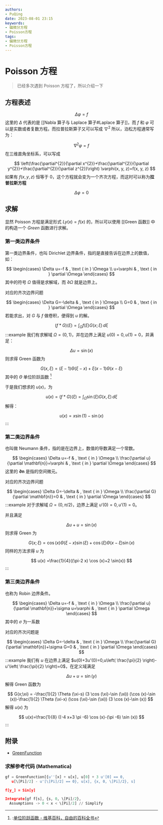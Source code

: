 ```yaml
---
authors:
- PuQing
date: 2023-08-01 23:15
keywords:
- 偏微分方程
- Poisson方程
tags:
- 偏微分方程
- Poisson方程
---
```

# Poisson 方程

> 已经多次遇到 $\mathrm{Poisson}$ 方程了，所以介绍一下

## 方程表述

$$
\Delta \varphi=f
$$
这里的 $\Delta$ 代表的是 [[Nabla 算子与 Laplace 算子#Laplace 算子]]，而 $f$ 和 $\varphi$ 可以是实数或者复数方程。而拉普拉斯算子又可以写成 $\nabla^2$ 所以，泊松方程通常写为：

$$
\nabla^2\varphi=f
$$
在三维直角坐标系，可以写成


<!--truncate-->
$$
\left(\frac{\partial^{2}}{\partial x^{2}}+\frac{\partial^{2}}{\partial y^{2}}+\frac{\partial^{2}}{\partial z^{2}}\right) \varphi(x, y, z)=f(x, y, z)
$$
如果有 $f(x,y,z)$ 恒等于 $0$，这个方程就会变为一个齐次方程，而这时可以称为**拉普拉斯方程**

$$
\Delta \varphi = 0
$$
## 求解

显然 $\mathrm{Poisson}$ 方程是满足形式 $Ly(x)=f(x)$ 的，所以可以使用 [[Green 函数]] 中的构造一个 $Green$ 函数进行求解。

### 第一类边界条件

第一类边界条件，也叫 $\mathrm{Dirichlet}$ 边界条件，指的是直接告诉在边界上的数值，如：

$$
\begin{cases}
\Delta u=-f & , \text { in } \Omega \\
u=\varphi & , \text { in } \partial \Omega
\end{cases}
$$
其中的符号 $\Omega$ 值得是求解域，而 $\partial \Omega$ 就是边界上。

对应的齐次边界问题

$$
\begin{cases}
\Delta G=-\delta & , \text { in } \Omega \\
G=0 & , \text { in } \partial \Omega
\end{cases}
$$
若能求出，对 $G$ 与 $f$ 做卷积，便得到 $u$ 的解。

$$
(f*G)(\xi) = \int_{\Omega} f(\xi)G(x;\xi) \, d\xi 
$$
:::example
我们有求解域 $\Omega =(0,1)$，并在边界上满足 $u(0)=0,u(1)=0$，并满足：

$$
\Delta u = \sin(x) 
$$
则求得 $\mathrm{Green}$ 函数为

$$
G(x,\xi) = (\xi-1) \Theta(\xi-x) +\xi(x-1)\Theta(x-\xi)
$$
其中的 $\Theta$ 单位阶跃函数 [^1]

于是我们想求的 $u(x)$，为

$$
u(x) = (f*G)(\xi) = \int_{\Omega}\sin(\xi) G(x,\xi) \, d\xi 
$$
解得：

$$
u(x) = x \sin(1) - \sin(x)
$$
:::
### 第二类边界条件

也叫做 $\mathrm{Neumann}$ 条件，指的是在边界上，数值的导数满足一个常数。

$$
\begin{cases}
\Delta u=-f & , \text { in } \Omega \\
\frac{\partial u}{\partial \mathbf{n}}=\varphi & , \text { in } \partial \Omega
\end{cases}
$$
这里的 $\mathbf{\partial n}$ 是指的空间微元。

对应的齐次边界问题

$$
\begin{cases}
\Delta G=-\delta & , \text { in } \Omega \\
\frac{\partial G}{\partial \mathbf{n}}=0 & , \text { in } \partial \Omega
\end{cases}
$$
:::example
对于求解域 $\Omega=(0,\pi/2)$，边界上满足 $u'(0)=0,u'(1)=0$。

并且满足

$$
\Delta u + u = \sin(x)
$$
则求得 $\mathrm{Green}$ 为

$$
G(x;\xi) = \cos(x)\Theta(\xi-x)\sin(\xi)+\cos(\xi)\Theta(x-\xi)\sin(x)
$$
同样的方法求得 $u$ 为

$$
u(x)  =\frac{1}{4}((\pi-2 x) \cos (x)+2 \sin(x))
$$
:::
### 第三类边界条件

也称为 $\mathrm{Robin}$ 边界条件。

$$
\begin{cases}
\Delta u=-f & , \text { in } \Omega \\
\frac{\partial u}{\partial \mathbf{n}}+\sigma u=\varphi & , \text { in } \partial \Omega
\end{cases}
$$
其中的 $\sigma$ 为一系数

对应的齐次问题是

$$
\begin{cases}
\Delta G=-\delta & , \text { in } \Omega \\
\frac{\partial G}{\partial \mathbf{n}}+\sigma G=0 & , \text { in } \partial \Omega
\end{cases}
$$
:::example
我们有 $u$ 在边界上满足 $u(0)+3u'(0)=0,u\left( \frac{\pi}{2} \right)-u'\left( \frac{\pi}{2} \right)=0$，在定义域满足

$$
\Delta u+ u = \sin(y) 
$$
解得 $\mathrm{Green}$ 函数为

$$
G(x;\xi) = -\frac{1}{2} \Theta (\xi-s) (3 \cos (\xi)-\sin (\xi)) (\cos (x)-\sin (x))-\frac{1}{2} \Theta (\xi-x) (\cos (\xi)-\sin (\xi)) (3 \cos (x)-\sin (x))
$$
解得 $u(x)$ 为

$$
u(x)=\frac{1}{8} ((-4 x+3 \pi -6) \cos (x)-(\pi -6) \sin (x))
$$
:::
## 附录

- [GreenFunction](https://reference.wolfram.com/language/ref/GreenFunction.html?view=all)

### 求解参考代码 (Mathematica)

```Python
gf = GreenFunction[{u''[x] + u[x], u[0] + 3 u'[0] == 0, 
   u[\[Pi]/2] - u'[\[Pi]/2] == 0}, u[x], {x, 0, \[Pi]/2}, s]

f[y_] = Sin[y]

Integrate[gf f[s], {s, 0, \[Pi]/2}, 
  Assumptions -> 0 < x < \[Pi]/2] // Simplify
```

[^1]::[单位阶跃函数 - 维基百科，自由的百科全书](https://zh.wikipedia.org/wiki/%E5%8D%95%E4%BD%8D%E9%98%B6%E8%B7%83%E5%87%BD%E6%95%B0)
